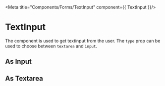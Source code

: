 
<Meta
  title="Components/Forms/TextInput"
  component={{ TextInput }}/>

# TextInput
The component is used to get textinput from the user. The `type` prop can be used to choose between `textarea` and `input`.

<ArgsTable of={TextInput}/>


## As Input
<Canvas withSource='open'>
  <Story name='As Input'>
    <TextInput
      label="Message"
      name="message"
      errorMessage=""
      required={true}
    />
    <TextInput
      label="Message"
      name="message"
      errorMessage="With Error"
      required={true}
    />
  </Story>
</Canvas>

## As Textarea
<Canvas withSource='open'>
  <Story name='Text Area'>
    <TextInput
      label="Message"
      name="message"
      errorMessage=""
      required={true}
      type='textarea'
    />
    <TextInput
      label="Message"
      name="message"
      errorMessage="With Error"
      required={true}
      type='textarea'
    />
  </Story>
</Canvas>


